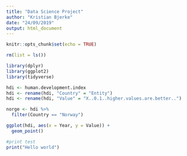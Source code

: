 ---
title: "Data Science Project"
author: "Kristian Bjerke"
date: "24/09/2019"
output: html_document
---

```{r setup, include=FALSE}
knitr::opts_chunk$set(echo = TRUE)
```

```{r}
rm(list = ls())

library(dplyr)
library(ggplot2)
library(tidyverse)

```

```{r}
hdi <- human.development.index
hdi <- rename(hdi, "Country" = "Entity")
hdi <- rename(hdi, "Value" = "X..0.1..higher.values.are.better..")

norge <- hdi %>%
  filter(Country == "Norway")


```

```{r}
ggplot(hdi, aes(x = Year, y = Value)) +
  geom_point()
```

```{r}
#print test
print("Hello world")
```


